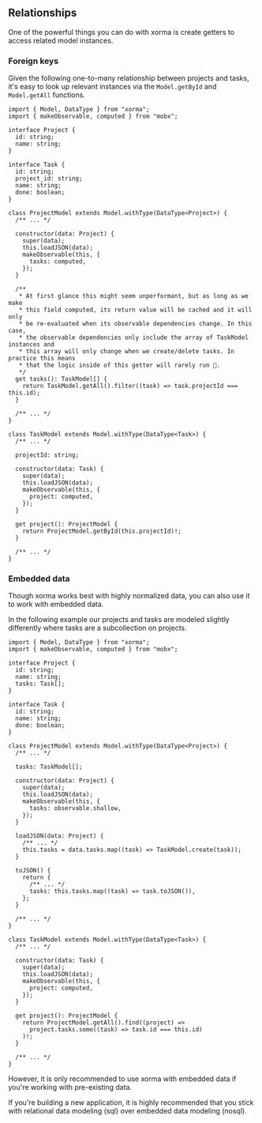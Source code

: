 ## Relationships

One of the powerful things you can do with xorma is create getters to access related model instances.

### Foreign keys

Given the following one-to-many relationship between projects and tasks, it's easy to look up relevant instances via the `Model.getById` and `Model.getAll` functions.

```tsx
import { Model, DataType } from "xorma";
import { makeObservable, computed } from "mobx";

interface Project {
  id: string;
  name: string;
}

interface Task {
  id: string;
  project_id: string;
  name: string;
  done: boolean;
}

class ProjectModel extends Model.withType(DataType<Project>) {
  /** ... */

  constructor(data: Project) {
    super(data);
    this.loadJSON(data);
    makeObservable(this, {
      tasks: computed,
    });
  }

  /**
   * At first glance this might seem unperformant, but as long as we make
   * this field computed, its return value will be cached and it will only
   * be re-evaluated when its observable dependencies change. In this case,
   * the observable dependencies only include the array of TaskModel instances and
   * this array will only change when we create/delete tasks. In practice this means
   * that the logic inside of this getter will rarely run 🙌.
   */
  get tasks(): TaskModel[] {
    return TaskModel.getAll().filter((task) => task.projectId === this.id);
  }

  /** ... */
}

class TaskModel extends Model.withType(DataType<Task>) {
  /** ... */

  projectId: string;

  constructor(data: Task) {
    super(data);
    this.loadJSON(data);
    makeObservable(this, {
      project: computed,
    });
  }

  get project(): ProjectModel {
    return ProjectModel.getById(this.projectId)!;
  }

  /** ... */
}
```

### Embedded data

Though xorma works best with highly normalized data, you can also use it to work with embedded data.

In the following example our projects and tasks are modeled slightly differently where tasks are a subcollection on projects.

```tsx
import { Model, DataType } from "xorma";
import { makeObservable, computed } from "mobx";

interface Project {
  id: string;
  name: string;
  tasks: Task[];
}

interface Task {
  id: string;
  name: string;
  done: boolean;
}

class ProjectModel extends Model.withType(DataType<Project>) {
  /** ... */

  tasks: TaskModel[];

  constructor(data: Project) {
    super(data);
    this.loadJSON(data);
    makeObservable(this, {
      tasks: observable.shallow,
    });
  }

  loadJSON(data: Project) {
    /** ... */
    this.tasks = data.tasks.map((task) => TaskModel.create(task));
  }

  toJSON() {
    return {
      /** ... */
      tasks: this.tasks.map((task) => task.toJSON()),
    };
  }

  /** ... */
}

class TaskModel extends Model.withType(DataType<Task>) {
  /** ... */

  constructor(data: Task) {
    super(data);
    this.loadJSON(data);
    makeObservable(this, {
      project: computed,
    });
  }

  get project(): ProjectModel {
    return ProjectModel.getAll().find((project) =>
      project.tasks.some((task) => task.id === this.id)
    )!;
  }

  /** ... */
}
```

However, it is only recommended to use xorma with embedded data if you're working with pre-existing data.

If you're building a new application, it is highly recommended that you stick with relational data modeling (sql) over embedded data modeling (nosql).
